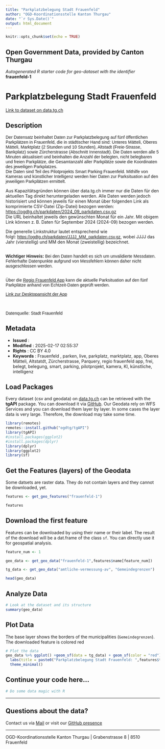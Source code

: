 ```yaml
---
title: "Parkplatzbelegung Stadt Frauenfeld"
author: "OGD-Koordinationsstelle Kanton Thurgau"
date: "`r Sys.Date()`"
output: html_document
---
```


```r
knitr::opts_chunk$set(echo = TRUE)
```

## Open Government Data, provided by **Canton Thurgau**
*Autogenerated R starter code for geo-dataset with the identifier* **frauenfeld-1**


# **Parkplatzbelegung Stadt Frauenfeld**

[Link to dataset on data.tg.ch](https://data.tg.ch/explore/dataset/frauenfeld-1/information/)

## Description

<p style='font-family: sans-serif;'>Der Datensatz beinhaltet Daten zur Parkplatzbelegung auf fünf öffentlichen Parkplätzen in Frauenfeld, die in städtischer Hand sind: Unteres Mätteli, Oberes Mätteli, Marktplatz (2 Stunden und 10 Stunden), Altstadt (Freie-Strasse, Bankplatz) sowie Zürcherstrasse (Abschnitt Innenstadt). Die Daten werden alle 5 Minuten aktualisiert und beinhalten die Anzahl der belegten, nicht belegbaren und freien Parkplätze, die Gesamtanzahl aller Parkplätze sowie die Koordinaten des jeweiligen Parkplatzes. <br>Die Daten sind Teil des Pilotprojekts Smart Parking Frauenfeld. Mithilfe von Kameras und künstlicher Intelligenz werden hier Daten zur Parksituation auf den jeweiligen Parkplätzen ermittelt.<br></p><p>Aus Kapazitätsgründen können über data.tg.ch immer nur die Daten für den aktuellen Tag direkt heruntergeladen werden. Alle Daten werden jedoch historisiert und können jeweils für einen Monat über folgenden Link als komprimierte CSV-Datei (Zip-Datei) bezogen werden:<br><a href='https://ogdtg.ch/parkdaten/2024_05_parkdaten.csv.gz' target='_blank'>https://ogdtg.ch/parkdaten/2024_09_parkdaten.csv.gz</a> <br>Die URL beinhaltet jeweils den gewünschten Monat für ein Jahr. Mit obigem Link können z. B. Daten für September 2024 (2024-09) bezogen werden.<br></p><p>Die generelle Linkstruktur lautet entsprechend wie folgt: <a href='https://ogdtg.ch/parkdaten/JJJJ_MM_parkdaten.csv.gz' style='font-family: sans-serif; background-color: rgb(255, 255, 255);' target='_blank'>https://ogdtg.ch/parkdaten/JJJJ_MM_parkdaten.csv.gz</a>, wobei JJJJ das Jahr (vierstellig) und MM den Monat (zweistellig) bezeichnet.</p><p></p><p style='font-family: sans-serif;'><b><br>Wichtiger Hinweis:</b><span> Bei den Daten handelt es sich um unvalidierte Messdaten. Fehlerhafte Datenpunkte aufgrund von Messfehlern können daher nicht ausgeschlossen werden.</span><br></p><p style='font-family: sans-serif;'><span><br>Über die </span><a href='https://regiofrauenfeld.citymobile.ch/index.php?brandid=11579&amp;apid=1155685913' style='font-family: sans-serif; background-color: rgb(255, 255, 255);' target='_blank'>Regio Frauenfeld App</a><span> kann </span><span>die aktuelle Parksituation auf den fünf Parkplätze anhand von Echtzeit-Daten geprüft werden.</span></p><p style='font-family: sans-serif;'><span><a href='https://frauenfeld.citymobile.ch/index.php?apid=2096681313'>Link zur Desktopansicht der App</a></span><span><br></span><br></p><p style='font-family: sans-serif;'><br>Datenquelle: Stadt Frauenfeld</p>

## Metadata

- **Issued**                   : 
- **Modified**                 : 2025-02-17 02:55:37
- **Rights**                   : CC BY 4.0
- **Keywords**                 : Frauenfeld , parken, live, parkplatz, marktplatz, app, Oberes Mätteli, Altstatdt, Zürcherstrasse, Parquery, regio frauenfeld app, frei, belegt, belegung, smart, parking, pilotprojekt, kamera, KI, künstliche, intelligenz

## Load Packages

Every dataset (csv and geodata) on [data.tg.ch](https://data.tg.ch/pages/start/) can be retrieved with the **tgAPI** package. You can download it via [GitHub](https://github.com/ogdtg/tgAPI). Our Geodata rely on WFS Services and you can download them layer by layer. In some cases the layer data is very large. Therefore, the download may take some time.

```r
library(remotes)
remotes::install.github("ogdtg/tgAPI")
library(tgAPI)
#install.packages(ggplot2)
#install.packages(dplyr)
library(dplyr)
library(ggplot2)
library(sf)

```


## Get the Features (layers) of the Geodata

Some datsets are raster data. They do not contain layers and they cannot be downloaded, yet.

```r
features <- get_geo_features("frauenfeld-1")

features
```


## Download the first feature

Features can be downloaded by using their name or their label. The result of the download will be a dat.frame of the class `sf`. You can directly use it for geospatial analysis.

```r

feature_num <- 1

geo_data <- get_geo_data("frauenfeld-1",features$name[feature_num])

tg_data <- get_geo_data("amtliche-vermessung-av", "Gemeindegrenzen")

head(geo_data)
```


## Analyze Data

```r

# Look at the dataset and its structure
summary(geo_data)

```


## Plot Data

The base layer shows the borders of the municipalities (`Gemeindegrenzen`). The downloaded feature is colored red

```r

# Plot the data
geo_data %>% ggplot() +geom_sf(data = tg_data) + geom_sf(color = "red") +
  labs(title = paste0("Parkplatzbelegung Stadt Frauenfeld: ",features$title[feature_num])) +
  theme_minimal()

```


## Continue your code here...


```r
# Do some data magic with R
```

------------------------------------------------------------------------

## Questions about the data?

Contact us via [Mail](mailto:ogd@tg.ch) or visit our [GitHub presence](https://github.com/ogdtg)


------------------------------------------------------------------------

OGD-Koordinationsstelle Kanton Thurgau | Grabenstrasse 8 | 8510 Frauenfeld
